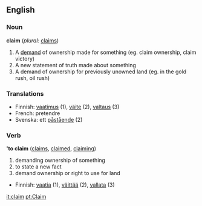 ==English==
===Noun===
'''claim'''  (''plural:'' [[claims]])
#A [[demand]] of ownership made for something (eg. claim ownership, claim victory)
#A new statement of truth made about something
#A demand of ownership for previously unowned land (eg. in the gold rush, oil rush)

===Translations===
*Finnish: [[vaatimus]] (1), [[väite]] (2), [[valtaus]] (3)
*French: pretendre
*Svenska: ett [[påstående]] (2)

===Verb===
''''to claim'''  ([[claims]], [[claimed]], [[claiming]])
#demanding ownership of something
#to state a new fact
#demand ownership or right to use for land
*Finnish: [[vaatia]] (1), [[väittää]] (2), [[vallata]] (3)

[[it:claim]]
[[pt:Claim]]